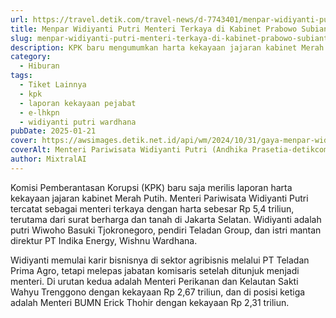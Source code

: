 ```yaml
---
url: https://travel.detik.com/travel-news/d-7743401/menpar-widiyanti-putri-menteri-terkaya-di-kabinet-prabowo-subianto
title: Menpar Widiyanti Putri Menteri Terkaya di Kabinet Prabowo Subianto
slug: menpar-widiyanti-putri-menteri-terkaya-di-kabinet-prabowo-subianto
description: KPK baru mengumumkan harta kekayaan jajaran kabinet Merah Putih. Dalam daftar yang terbaru Menpar Widiyanti Putri menjadi menteri yang terkaya.
category:
  - Hiburan
tags:
  - Tiket Lainnya
  - kpk
  - laporan kekayaan pejabat
  - e-lhkpn
  - widiyanti putri wardhana
pubDate: 2025-01-21
cover: https://awsimages.detik.net.id/api/wm/2024/10/31/gaya-menpar-widi-wardhana-jumpa-pers-kejuaraan-jetski-1_169.jpeg?wid=54&w=650&v=1&t=jpeg
coverAlt: Menteri Pariwisata Widiyanti Putri (Andhika Prasetia-detikcom)
author: MixtralAI
---
```

Komisi Pemberantasan Korupsi (KPK) baru saja merilis laporan harta kekayaan jajaran kabinet Merah Putih. Menteri Pariwisata Widiyanti Putri tercatat sebagai menteri terkaya dengan harta sebesar Rp 5,4 triliun, terutama dari surat berharga dan tanah di Jakarta Selatan. Widiyanti adalah putri Wiwoho Basuki Tjokronegoro, pendiri Teladan Group, dan istri mantan direktur PT Indika Energy, Wishnu Wardhana.

Widiyanti memulai karir bisnisnya di sektor agribisnis melalui PT Teladan Prima Agro, tetapi melepas jabatan komisaris setelah ditunjuk menjadi menteri. Di urutan kedua adalah Menteri Perikanan dan Kelautan Sakti Wahyu Trenggono dengan kekayaan Rp 2,67 triliun, dan di posisi ketiga adalah Menteri BUMN Erick Thohir dengan kekayaan Rp 2,31 triliun.

